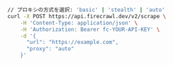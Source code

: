 ```bash cURL

// プロキシの方式を選択: 'basic' | 'stealth' | 'auto'
curl -X POST https://api.firecrawl.dev/v2/scrape \
    -H 'Content-Type: application/json' \
    -H 'Authorization: Bearer fc-YOUR-API-KEY' \
    -d '{
      "url": "https://example.com",
      "proxy": "auto"
    }'

```
